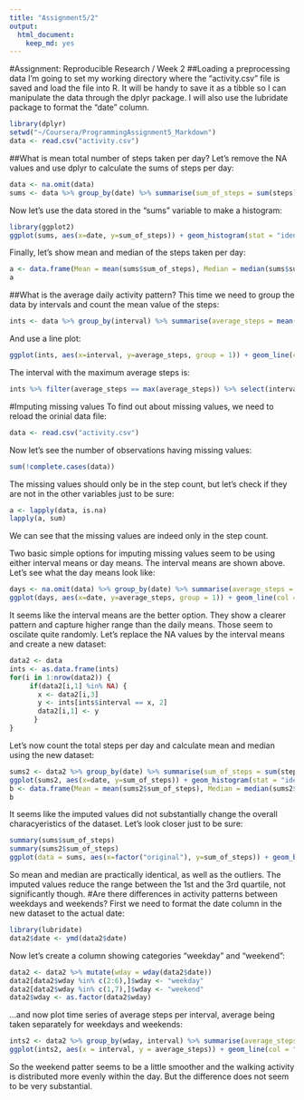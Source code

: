 ```yaml
---
title: "Assignment5/2"
output: 
  html_document: 
    keep_md: yes
---
```

#Assignment: Reproducible Research / Week 2
##Loading a preprocessing data
I'm going to set my working directory where the "activity.csv" file is saved and load the file into R. It will be handy to save it as a tibble so I can manipulate the data through the dplyr package. I will also use the lubridate package to format the "date" column. 

```r
library(dplyr)
setwd("~/Coursera/ProgrammingAssignment5_Markdown")
data <- read.csv("activity.csv")
```

##What is mean total number of steps taken per day?
Let's remove the NA values and use dplyr to calculate the sums of steps per day:
```r
data <- na.omit(data)
sums <- data %>% group_by(date) %>% summarise(sum_of_steps = sum(steps))
```
Now let's use the data stored in the "sums" variable to make a histogram:
```r
library(ggplot2)
ggplot(sums, aes(x=date, y=sum_of_steps)) + geom_histogram(stat = "identity", col = "black", fill = "red") + theme(axis.text.x = element_text(angle = 90, vjust = 0.5))
```

Finally, let's show mean and median of the steps taken per day:
```r
a <- data.frame(Mean = mean(sums$sum_of_steps), Median = median(sums$sum_of_steps))
a
```
##What is the average daily activity pattern?
This time we need to group the data by intervals and count the mean value of the steps:
```r
ints <- data %>% group_by(interval) %>% summarise(average_steps = mean(steps))
```
And use a line plot:
```r
ggplot(ints, aes(x=interval, y=average_steps, group = 1)) + geom_line(col = "red", size = 1)
```

The interval with the maximum average steps is:
```r
ints %>% filter(average_steps == max(average_steps)) %>% select(interval)
```
#Imputing missing values
To find out about missing values, we need to reload the orinial data file:
```r
data <- read.csv("activity.csv")
```
Now let's see the number of observations having missing values:
```r
sum(!complete.cases(data))
```
The missing values should only be in the step count, but let's check if they are not in the other variables just to be sure:
```r
a <- lapply(data, is.na)
lapply(a, sum)
```
We can see that the missing values are indeed only in the step count.

Two basic simple options for imputing missing values seem to be using either interval means or day means. The interval means are shown above. Let's see what the day means look like:

```r
days <- na.omit(data) %>% group_by(date) %>% summarise(average_steps = mean(steps))
ggplot(days, aes(x=date, y=average_steps, group = 1)) + geom_line(col = "red", size = 1)+theme(axis.text.x = element_text(angle = 90, vjust = 0.5))
```

It seems like the interval means are the better option. They show a clearer pattern and capture higher range than the daily means. Those seem to oscilate quite randomly.
Let's replace the NA values by the interval means and create a new dataset:
```r
data2 <- data
ints <- as.data.frame(ints)
for(i in 1:nrow(data2)) {
     if(data2[i,1] %in% NA) {
       x <- data2[i,3]
       y <- ints[ints$interval == x, 2]
       data2[i,1] <- y
      }
}
```
Let's now count the total steps per day and calculate mean and median using the new dataset:
```r
sums2 <- data2 %>% group_by(date) %>% summarise(sum_of_steps = sum(steps))
ggplot(sums2, aes(x=date, y=sum_of_steps)) + geom_histogram(stat = "identity", col = "black", fill = "red") + theme(axis.text.x = element_text(angle = 90, vjust = 0.5))
b <- data.frame(Mean = mean(sums2$sum_of_steps), Median = median(sums2$sum_of_steps))
b
```

It seems like the imputed values did not substantially change the overall characyeristics of the dataset. Let's look closer just to be sure:
```r
summary(sums$sum_of_steps)
summary(sums2$sum_of_steps)
ggplot(data = sums, aes(x=factor("original"), y=sum_of_steps)) + geom_boxplot() + geom_boxplot(data = sums2, aes(x=factor("new"), y=sum_of_steps))
```

So mean and median are practically identical, as well as the outliers. The imputed values reduce the range between the 1st and the 3rd quartile, not significantly though.
#Are there differences in activity patterns between weekdays and weekends?
First we need to format the date column in the new dataset to the actual date:
```r
library(lubridate)
data2$date <- ymd(data2$date)
```
Now let's create a column showing categories "weekday" and "weekend":
```r
data2 <- data2 %>% mutate(wday = wday(data2$date))
data2[data2$wday %in% c(2:6),]$wday <- "weekday"
data2[data2$wday %in% c(1,7),]$wday <- "weekend"
data2$wday <- as.factor(data2$wday)
```
...and now plot time series of average steps per interval, average being taken separately for weekdays and weekends:
```r
ints2 <- data2 %>% group_by(wday, interval) %>% summarise(average_steps = mean(steps))
ggplot(ints2, aes(x = interval, y = average_steps)) + geom_line(col = "red", size = 1) + facet_grid(wday~.)
```

So the weekend patter seems to be a little smoother and the walking activity is distributed more evenly within the day. But the difference does not seem to be very substantial.